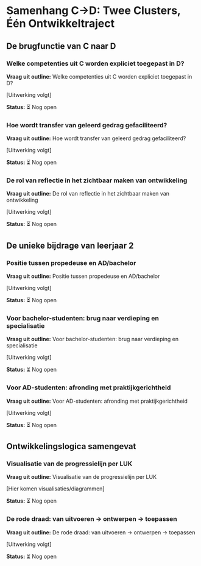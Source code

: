 # Samenhang C→D: Twee Clusters, Één Ontwikkeltraject

## De brugfunctie van C naar D

### Welke competenties uit C worden expliciet toegepast in D?

**Vraag uit outline:** Welke competenties uit C worden expliciet toegepast in D?

[Uitwerking volgt]

**Status:** ⏳ Nog open

### Hoe wordt transfer van geleerd gedrag gefaciliteerd?

**Vraag uit outline:** Hoe wordt transfer van geleerd gedrag gefaciliteerd?

[Uitwerking volgt]

**Status:** ⏳ Nog open

### De rol van reflectie in het zichtbaar maken van ontwikkeling

**Vraag uit outline:** De rol van reflectie in het zichtbaar maken van ontwikkeling

[Uitwerking volgt]

**Status:** ⏳ Nog open

## De unieke bijdrage van leerjaar 2

### Positie tussen propedeuse en AD/bachelor

**Vraag uit outline:** Positie tussen propedeuse en AD/bachelor

[Uitwerking volgt]

**Status:** ⏳ Nog open

### Voor bachelor-studenten: brug naar verdieping en specialisatie

**Vraag uit outline:** Voor bachelor-studenten: brug naar verdieping en specialisatie

[Uitwerking volgt]

**Status:** ⏳ Nog open

### Voor AD-studenten: afronding met praktijkgerichtheid

**Vraag uit outline:** Voor AD-studenten: afronding met praktijkgerichtheid

[Uitwerking volgt]

**Status:** ⏳ Nog open

## Ontwikkelingslogica samengevat

### Visualisatie van de progressielijn per LUK

**Vraag uit outline:** Visualisatie van de progressielijn per LUK

[Hier komen visualisaties/diagrammen]

**Status:** ⏳ Nog open

### De rode draad: van uitvoeren → ontwerpen → toepassen

**Vraag uit outline:** De rode draad: van uitvoeren → ontwerpen → toepassen

[Uitwerking volgt]

**Status:** ⏳ Nog open
